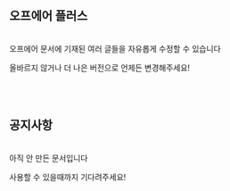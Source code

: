 ## 오프에어 플러스
<br/>
오프에어 문서에 기재된 여러 글들을 자유롭게 수정할 수 있습니다

올바르지 않거나 더 나은 버전으로 언제든 변경해주세요!

<br/>
<br/>

## 공지사항
<br/>
아직 안 만든 문서입니다

사용할 수 있을때까지 기다려주세요!
<br/>
<br/>
<br/>